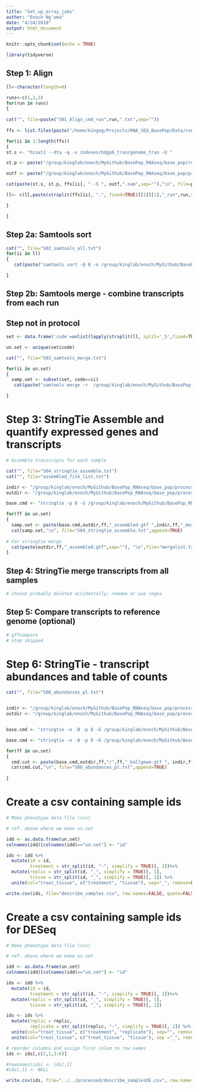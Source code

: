 ```yaml
---
title: "Set_up_array_jobs"
author: "Enoch Ng'oma"
date: "4/24/2018"
output: html_document
---
```


```r
knitr::opts_chunk$set(echo = TRUE)
```

```r
library(tidyverse)
```

## Step 1: Align

```r
ll<-character(length=0)

runs<-c(1,2,3)
for(run in runs)
{
  
cat("", file=paste("S01_Align_cmd_run",run,".txt",sep=""))
  
ffs <- list.files(paste("/home/kingeg/Projects/RNA_SEQ_BasePop/Data/run",run,"/",sep=""), pattern="fastq.gz$")

for(ii in 1:length(ffs))
{
st.s <- "hisat2 --dta -q -x indexes/bdgp6_tran/genome_tran -U " 

st.p <- paste("/group/kinglab/enoch/MyGithub/BasePop_RNAseq/base_pop/run",run,"/",sep="")

outf <- paste("/group/kinglab/enoch/MyGithub/BasePop_RNAseq/base_pop/processed/dotsams/",strsplit(ffs[ii], ".", fixed=TRUE)[[1]][1],"_run",run,sep="")

cat(paste(st.s, st.p, ffs[ii], " -S ", outf,".sam",sep=""),"\n", file=paste("S01_Align_cmd_run",run,".txt",sep=""),append=TRUE)

ll<- c(ll,paste(strsplit(ffs[ii], ".", fixed=TRUE)[[1]][1],"_run",run,sep=""))

}

}
```

## Step 2a: Samtools sort

```r
cat("", file="S02_samtools_all.txt")
for(ii in ll)
{
   cat(paste("samtools sort -@ 8 -o /group/kinglab/enoch/MyGithub/BasePop_RNAseq/base_pop/processed/dotbams/",ii,".bam ", "/group/kinglab/enoch/MyGithub/BasePop_RNAseq/base_pop/processed/dotsams/", ii,".sam ",sep=""), "\n", file=paste("S02_samtools_all",".txt",sep=""),append=TRUE)

}
```

## Step 2b: Samtools merge - combine transcripts from each run
## Step not in protocol

```r
set <- data.frame('code'=unlist(lapply(strsplit(ll, split='_S',fixed=TRUE), function(x) x[1])), 'sample' = ll, stringsAsFactors=FALSE)

un.set <- unique(set$code)

cat("", file="S03_samtools_merge.txt")

for(ii in un.set)
{
  samp.set <- subset(set, code==ii)
   cat(paste("samtools merge -r  /group/kinglab/enoch/MyGithub/BasePop_RNAseq/base_pop/processed/dotbams/",ii,"_merged.bam ", "/group/kinglab/enoch/MyGithub/BasePop_RNAseq/base_pop/processed/dotbams/", samp.set$sample[1],".bam ","/group/kinglab/enoch/MyGithub/BasePop_RNAseq/base_pop/processed/dotbams/", samp.set$sample[2],".bam ", "/group/kinglab/enoch/MyGithub/BasePop_RNAseq/base_pop/processed/dotbams/", samp.set$sample[3],".bam",sep=""), "\n", file=paste("S03_samtools_merge",".txt",sep=""),append=TRUE)

}
```

# Step 3: StringTie Assemble and quantify expressed genes and transcripts

```r
# Assemble transcripts for each sample

cat("", file="S04_stringtie_assemble.txt")
cat("", file="assembled_file_list.txt")

indir <- "/group/kinglab/enoch/MyGithub/BasePop_RNAseq/base_pop/processed/dotbams/" 
outdir <- "/group/kinglab/enoch/MyGithub/BasePop_RNAseq/base_pop/processed/dotgtfs/" 

base.cmd <- "stringtie -p 8 -G /group/kinglab/enoch/MyGithub/BasePop_RNAseq/base_pop/genes/dmel-all-r6.18.gtf -o "

for(ff in un.set) 
{
  samp.set <- paste(base.cmd,outdir,ff,"_assembled.gtf ",indir,ff,"_merged.bam",sep="")
  cat(samp.set,"\n", file="S04_stringtie_assemble.txt",append=TRUE)
   
# For stringtie merge 
  cat(paste(outdir,ff,"_assembled.gtf",sep=""), "\n",file="mergelist.txt",append=TRUE)
}
```

## Step 4: StringTie merge transcripts from all samples

```r
# chunck probably deleted accidentally; remake or use regex
```

## Step 5: Compare transcripts to reference genome (optional)

```r
# gffcompare
# step skipped
```

# Step 6: StringTie - transcript abundances and table of counts

```r
cat("", file="S06_abundances_pl.txt")


indir <- "/group/kinglab/enoch/MyGithub/BasePop_RNAseq/base_pop/processed/dotbams/" 
outdir <- "/group/kinglab/enoch/MyGithub/BasePop_RNAseq/base_pop/processed/perl_postPrep_S04/ballG/" 


base.cmd <- "stringtie -e -B -p 8 -G /group/kinglab/enoch/MyGithub/BasePop_RNAseq/base_pop/processed/perl_postPrep_S04/stringtie_merged_pl.gtf -o "

base.cmd <- "stringtie -e -B -p 8 -G /group/kinglab/enoch/MyGithub/BasePop_RNAseq/base_pop/processed/perl_postPrep/stringtie_merged_pl.gtf -o "

for(ff in un.set) 
{
  cmd.cut <- paste(base.cmd,outdir,ff,"/",ff,"_ballgown.gtf ", indir,ff,"_merged.bam",sep="")
  cat(cmd.cut,"\n", file="S06_abundances_pl.txt",append=TRUE)
   
}
```

# Create a csv containing sample ids

```r
# Make phenotype data file (csv)

# ref. above where we make un.set

idd <- as.data.frame(un.set)
colnames(idd)[colnames(idd)=="un.set"] <- "id"

ids <- idd %>% 
  mutate(id = id,
         treatment = str_split(id, "-", simplify = TRUE)[, 1])%>%
  mutate(replic = str_split(id, "_", simplify = TRUE)[, 1],
         tissue = str_split(id, "_", simplify = TRUE)[, 2]) %>%
  unite(col="treat_tissue", c("treatment", "tissue"), sep="_", remove=FALSE)

write.csv(ids, file="describe_samples.csv", row.names=FALSE, quote=FALSE)
```

# Create a csv containing sample ids for DESeq

```r
# Make phenotype data file (csv)

# ref. above where we make un.set

idd <- as.data.frame(un.set)
colnames(idd)[colnames(idd)=="un.set"] <- "id"

ids <- idd %>% 
  mutate(id = id,
         treatment = str_split(id, "-", simplify = TRUE)[, 1])%>%
  mutate(replic = str_split(id, "_", simplify = TRUE)[, 1],
         tissue = str_split(id, "_", simplify = TRUE)[, 2])

ids <- ids %>%
  mutate(replic = replic,
         replicate = str_split(replic, "-", simplify = TRUE)[, 2]) %>%
  unite(col="treat_tissue", c("treatment", "replicate"), sep="", remove = FALSE) %>%
  unite(col="treat_tissue", c("treat_tissue", "tissue"), sep ="_", remove = FALSE)

# reorder columns and assign first colum to row names
ids <- ids[,c(2,1,3:6)]

#rownames(ids) <- ids[,1]
#ids[,1] <- NULL

write.csv(ids, file="../../processed/describe_samplesDE.csv", row.names=FALSE, quote=FALSE)
```
